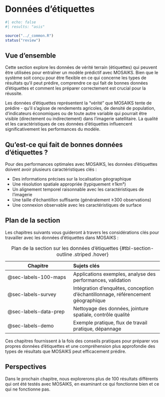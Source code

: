# Données d'étiquettes {#sec-labels}
```r
#| echo: false
#| results: "asis"

source("../_common.R")
status("review")
```

## Vue d'ensemble

Cette section explore les données de vérité terrain (étiquettes) qui peuvent être utilisées pour entraîner un modèle prédictif avec MOSAIKS. Bien que le système soit conçu pour être flexible en ce qui concerne les types de résultats qu'il peut prédire, comprendre ce qui fait de bonnes données d'étiquettes et comment les préparer correctement est crucial pour la réussite.

Les données d'étiquettes représentent la "vérité" que MOSAIKS tente de prédire - qu'il s'agisse de rendements agricoles, de densité de population, d'indicateurs économiques ou de toute autre variable qui pourrait être visible (directement ou indirectement) dans l'imagerie satellitaire. La qualité et les caractéristiques de ces données d'étiquettes influencent significativement les performances du modèle.

## Qu'est-ce qui fait de bonnes données d'étiquettes ?

Pour des performances optimales avec MOSAIKS, les données d'étiquettes doivent avoir plusieurs caractéristiques clés :

- Des informations précises sur la localisation géographique
- Une résolution spatiale appropriée (typiquement ≥1km²)
- Un alignement temporel raisonnable avec les caractéristiques de l'imagerie
- Une taille d'échantillon suffisante (généralement ≥300 observations)
- Une connexion observable avec les caractéristiques de surface

## Plan de la section

Les chapitres suivants vous guideront à travers les considérations clés pour travailler avec les données d'étiquettes dans MOSAIKS :

| Chapitre | Sujets clés |
|---------|:-----------|
| @sec-labels-100-maps | Applications exemples, analyse des performances, validation |
| @sec-labels-survey | Intégration d'enquêtes, conception d'échantillonnage, référencement géographique |
| @sec-labels-data-prep | Nettoyage des données, jointure spatiale, contrôle qualité |
| @sec-labels-demo | Exemple pratique, flux de travail pratique, dépannage |

: Plan de la section sur les données d'étiquettes {#tbl-section-outline .striped .hover}

Ces chapitres fournissent à la fois des conseils pratiques pour préparer vos propres données d'étiquettes et une compréhension plus approfondie des types de résultats que MOSAIKS peut efficacement prédire.

::: {.callout-note}
# Perspectives

Dans le prochain chapitre, nous explorerons plus de 100 résultats différents qui ont été testés avec MOSAIKS, en examinant ce qui fonctionne bien et ce qui ne fonctionne pas.
:::
